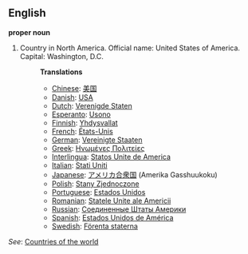 ==English==

'''proper noun'''

# Country in North America. Official name: United States of America. Capital: Washington, D.C.
#:'''Translations'''
#:*[[Chinese]]: [[美国]]
#:*[[Danish]]: [[USA]]
#:*[[Dutch]]: [[Verenigde Staten]]
#:*[[Esperanto]]: [[Usono]]
#:*[[Finnish]]: [[Yhdysvallat]]
#:*[[French]]: [[États-Unis]]
#:*[[German]]: [[Vereinigte Staaten]]
#:*[[Greek]]: [[Ηνωμένες Πολιτείες]]
#:*[[Interlingua]]: [[Statos Unite de America]]
#:*[[Italian]]: [[Stati Uniti]]
#:*[[Japanese]]: [[アメリカ合衆国]] (Amerika Gasshuukoku)
#:*[[Polish]]: [[Stany Zjednoczone]]
#:*[[Portuguese]]: [[Estados Unidos]]
#:*[[Romanian]]: [[Statele Unite ale Americii]]
#:*[[Russian]]: [[Соединенные Штаты Америки]]
#:*[[Spanish]]: [[Estados Unidos de América]]
#:*[[Swedish]]: [[Förenta staterna]]

''See'': [[Countries of the world]]